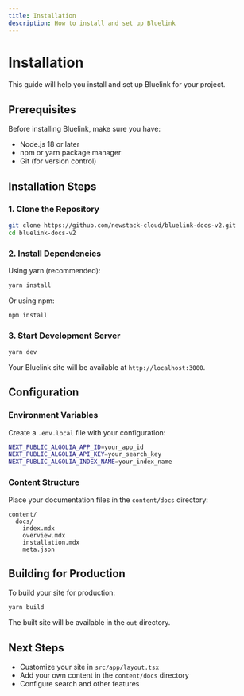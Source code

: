 ```yaml
---
title: Installation
description: How to install and set up Bluelink
---
```


# Installation

This guide will help you install and set up Bluelink for your project.

## Prerequisites

Before installing Bluelink, make sure you have:

- Node.js 18 or later
- npm or yarn package manager
- Git (for version control)

## Installation Steps

### 1. Clone the Repository

```bash
git clone https://github.com/newstack-cloud/bluelink-docs-v2.git
cd bluelink-docs-v2
```

### 2. Install Dependencies

Using yarn (recommended):

```bash
yarn install
```

Or using npm:

```bash
npm install
```

### 3. Start Development Server

```bash
yarn dev
```

Your Bluelink site will be available at `http://localhost:3000`.

## Configuration

### Environment Variables

Create a `.env.local` file with your configuration:

```bash
NEXT_PUBLIC_ALGOLIA_APP_ID=your_app_id
NEXT_PUBLIC_ALGOLIA_API_KEY=your_search_key
NEXT_PUBLIC_ALGOLIA_INDEX_NAME=your_index_name
```

### Content Structure

Place your documentation files in the `content/docs` directory:

```
content/
  docs/
    index.mdx
    overview.mdx
    installation.mdx
    meta.json
```

## Building for Production

To build your site for production:

```bash
yarn build
```

The built site will be available in the `out` directory.

## Next Steps

- Customize your site in `src/app/layout.tsx`
- Add your own content in the `content/docs` directory
- Configure search and other features